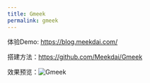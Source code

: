 ```yaml
---
title: Gmeek 
permalink: gmeek
---
```


体验Demo: https://blog.meekdai.com/

搭建方法：https://github.com/Meekdai/Gmeek



效果预览：![Gmeek](/images/geek.png)
